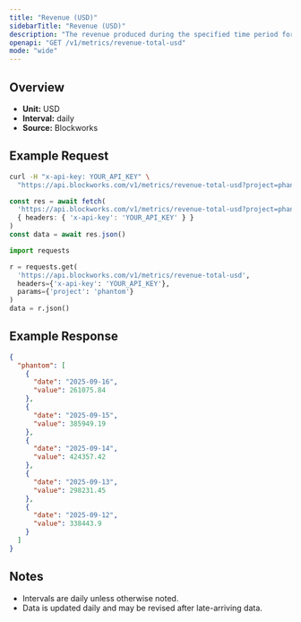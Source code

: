 ```yaml
---
title: "Revenue (USD)"
sidebarTitle: "Revenue (USD)"
description: "The revenue produced during the specified time period for given project."
openapi: "GET /v1/metrics/revenue-total-usd"
mode: "wide"
---
```


## Overview

- **Unit:** USD
- **Interval:** daily
- **Source:** Blockworks

## Example Request

<CodeGroup>

```bash cURL
curl -H "x-api-key: YOUR_API_KEY" \
  "https://api.blockworks.com/v1/metrics/revenue-total-usd?project=phantom"
```

```typescript TypeScript
const res = await fetch(
  'https://api.blockworks.com/v1/metrics/revenue-total-usd?project=phantom',
  { headers: { 'x-api-key': 'YOUR_API_KEY' } }
)
const data = await res.json()
```

```python Python
import requests

r = requests.get(
  'https://api.blockworks.com/v1/metrics/revenue-total-usd',
  headers={'x-api-key': 'YOUR_API_KEY'},
  params={'project': 'phantom'}
)
data = r.json()
```

</CodeGroup>

## Example Response

```json
{
  "phantom": [
    {
      "date": "2025-09-16",
      "value": 261075.84
    },
    {
      "date": "2025-09-15",
      "value": 385949.19
    },
    {
      "date": "2025-09-14",
      "value": 424357.42
    },
    {
      "date": "2025-09-13",
      "value": 298231.45
    },
    {
      "date": "2025-09-12",
      "value": 338443.9
    }
  ]
}
```

## Notes
- Intervals are daily unless otherwise noted.
- Data is updated daily and may be revised after late-arriving data.